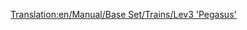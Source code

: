 [[Translation:en/Manual/Base Set/Trains/Lev3 'Pegasus']]
{{it/Manuale/Set base/Treni/Motrici|Image=[[File:en/Manual/Base Set/Trains/Lev3pegasus.png]]
|Name=Lev3 'Pegasus'
|Cost=€ 192.186
|Speed=482 km/h (300 mph)
|Weight=130 t
|Power=15.209 hp (11,185 kW)
|Annual=€ 7.142
|Designed=2035
|Lifespan=20
|Capacity=N/A
|Description=Anche se è il secondo treno più veloce e il più veloce treno a motrice singola del gioco, non è molto più veloce del Lev2 ed i Lev4 saranno probabilmente rilasciati prima di aver completato l'upgrade della flotta ai Lev3. Quindi è meglio saltare questo treno per aspettare l'uscita del Lev4.


|Real-life=Nessun equivalente del mondo reale è stato trovato per questo treno. Forse tra qualche anno, quando MagLev sarà diventata una tecnologia consolidata, potresti inserire qui un motore MagLev di terza generazione.
}}